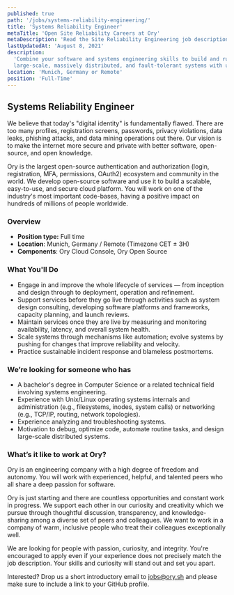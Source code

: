 ```yaml
---
published: true
path: '/jobs/systems-reliability-engineering/'
title: 'Systems Reliability Engineer'
metaTitle: 'Open Site Reliability Careers at Ory'
metaDescription: 'Read the Site Reliability Engineering job description'
lastUpdatedAt: 'August 8, 2021'
description:
  'Combine your software and systems engineering skills to build and run
  large-scale, massively distributed, and fault-tolerant systems with us.'
location: 'Munich, Germany or Remote'
position: 'Full-Time'
---
```


## Systems Reliability Engineer

We believe that today's "digital identity" is fundamentally flawed. There are
too many profiles, registration screens, passwords, privacy violations, data
leaks, phishing attacks, and data mining operations out there. Our vision is to
make the internet more secure and private with better software, open-source, and
open knowledge.

Ory is the largest open-source authentication and authorization (login,
registration, MFA, permissions, OAuth2) ecosystem and community in the
world. We develop open-source software and use it to build a scalable,
easy-to-use, and secure cloud platform. You will work on one of the industry's
most important code-bases, having a positive impact on hundreds of millions of
people worldwide.

### Overview

- **Position type:** Full time
- **Location**: Munich, Germany / Remote (Timezone CET ± 3H)
- **Components**: Ory Cloud Console, Ory Open Source

### What You'll Do

- Engage in and improve the whole lifecycle of services — from inception and
  design through to deployment, operation and refinement.
- Support services before they go live through activities such as system design
  consulting, developing software platforms and frameworks, capacity planning,
  and launch reviews.
- Maintain services once they are live by measuring and monitoring availability,
  latency, and overall system health.
- Scale systems through mechanisms like automation; evolve systems by pushing
  for changes that improve reliability and velocity.
- Practice sustainable incident response and blameless postmortems.

### We’re looking for someone who has

- A bachelor's degree in Computer Science or a related technical field involving
  systems engineering.
- Experience with Unix/Linux operating systems internals and administration
  (e.g., filesystems, inodes, system calls) or networking (e.g., TCP/IP,
  routing, network topologies).
- Experience analyzing and troubleshooting systems.
- Motivation to debug, optimize code, automate routine tasks, and design
  large-scale distributed systems.

### What’s it like to work at Ory?

Ory is an engineering company with a high degree of freedom and autonomy. You
will work with experienced, helpful, and talented peers who all share a
deep passion for software.

Ory is just starting and there are countless opportunities and constant work in
progress. We support each other in our curiosity and creativity which we pursue
through thoughtful discussion, transparency, and knowledge-sharing among a
diverse set of peers and colleagues. We want to work in a company of warm,
inclusive people who treat their colleagues exceptionally well.

We are looking for people with passion, curiosity, and integrity. You're
encouraged to apply even if your experience does not precisely match the job
description. Your skills and curiosity will stand out and set you apart.

Interested? Drop us a short introductory email to
[jobs@ory.sh](mailto:jobs@ory.sh) and please make sure to include a link to your
GitHub profile.
